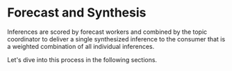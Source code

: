 # Forecast and Synthesis

Inferences are scored by forecast workers and combined by the topic coordinator to deliver a single synthesized inference to the consumer that is a weighted combination of all individual inferences. 

Let's dive into this process in the following sections.
